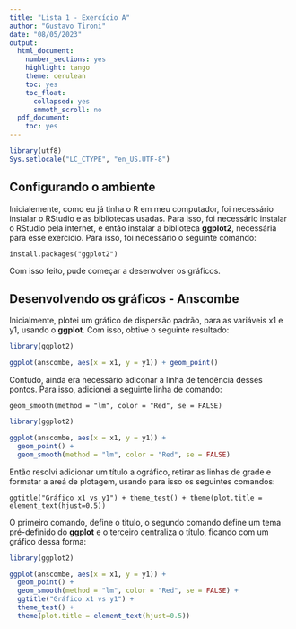 ```yaml
---
title: "Lista 1 - Exercício A"
author: "Gustavo Tironi"
date: "08/05/2023"
output:
  html_document:
    number_sections: yes
    highlight: tango
    theme: cerulean
    toc: yes
    toc_float:
      collapsed: yes
      smmoth_scroll: no
  pdf_document:
    toc: yes
---
```


```r
library(utf8)
Sys.setlocale("LC_CTYPE", "en_US.UTF-8")
```

## Configurando o ambiente

Inicialemente, como eu já tinha o R em meu computador, foi necessário instalar o RStudio e as bibliotecas usadas. Para isso, foi necessário instalar o RStudio pela internet, e então instalar a biblioteca **ggplot2**, necessária para esse exercicio. Para isso, foi necessário o seguinte comando:

```
install.packages("ggplot2")
```

Com isso feito, pude começar a desenvolver os gráficos.


## Desenvolvendo os gráficos - Anscombe

Inicialmente, plotei um gráfico de dispersão padrão, para as variáveis x1 e y1, usando o **ggplot**. Com isso, obtive o seguinte resultado:

```r
library(ggplot2)

ggplot(anscombe, aes(x = x1, y = y1)) + geom_point() 

```

Contudo, ainda era necessário adiconar a linha de tendência desses pontos. Para isso, adicionei a seguinte linha de comando:

```
geom_smooth(method = "lm", color = "Red", se = FALSE)
```

```r
library(ggplot2)

ggplot(anscombe, aes(x = x1, y = y1)) + 
  geom_point() +
  geom_smooth(method = "lm", color = "Red", se = FALSE)

```

Então resolvi adicionar um título a ográfico, retirar as linhas de grade e formatar a areá de plotagem, usando para isso os seguintes comandos:

```
ggtitle("Gráfico x1 vs y1") + theme_test() + theme(plot.title = element_text(hjust=0.5))
```

O primeiro comando, define o titulo, o segundo comando define um tema pré-definido do **ggplot** e o terceiro centraliza o título, ficando com um gráfico dessa forma:

```r
library(ggplot2)

ggplot(anscombe, aes(x = x1, y = y1)) + 
  geom_point() +
  geom_smooth(method = "lm", color = "Red", se = FALSE) +
  ggtitle("Gráfico x1 vs y1") + 
  theme_test() + 
  theme(plot.title = element_text(hjust=0.5))

```

